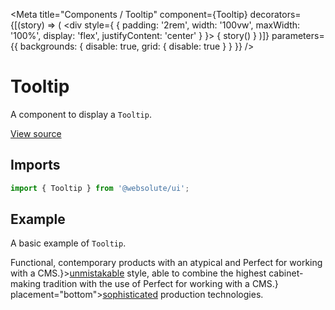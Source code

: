 
<Meta
  title="Components / Tooltip"
  component={Tooltip}
  decorators={[(story) => (
    <div style={ { padding: '2rem', width: '100vw', maxWidth: '100%', display: 'flex', justifyContent: 'center' } }>
      { story() }
    </div>
  )]}
  parameters={{ backgrounds: { disable: true, grid: { disable: true } } }}
/>

# Tooltip

A component to display a `Tooltip`.

[View source](https://github.com/actarian/turbo-mono/tree/main/packages/ui/src/components/tooltip)

## Imports

```js
import { Tooltip } from '@websolute/ui';
```

## Example

A basic example of `Tooltip`.

<Canvas>
  <Story name="default">
    <div style={{ padding: '4rem', fontSize: '2rem' }}>
      <span>Functional, contemporary products with an atypical and </span>
      <Tooltip text={<>Perfect for working with a CMS.</>}><u>unmistakable</u></Tooltip>
      <span>style, able to combine the highest cabinet-making tradition with the use of </span>
      <Tooltip text={<>Perfect for working with a CMS.</>} placement="bottom"><u>sophisticated</u></Tooltip>
      <span>production technologies.</span>
    </div>
  </Story>
</Canvas>
